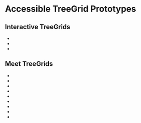 
<Meta title="Concepts/Developer/Accessibility/TreeGrids/List of TreeGrids" />

# Accessible TreeGrid Prototypes

## Interactive TreeGrids

- <FullscreenLink content="TreeGrid with Escape Inputs" parent={parentPath} story="tree-grid-with-escape-inputs" />
- <FullscreenLink content="TreeGrid with Enter Inputs" parent={parentPath} story="tree-grid-with-enter-inputs" />
- <FullscreenLink
    content="TreeGrid with Wrapped Components"
    parent={parentPath}
    story="tree-grid-with-wrapped-components"
  />

## Meet TreeGrids

- <FullscreenLink
    content="Using Grids Active Only Entire Row Navigation"
    parent={parentPath}
    story="using-grids-active-only-entire-row-narration"
  />
- <FullscreenLink
    content="Using Grids Active Only Combined Navigation"
    parent={parentPath}
    story="using-grids-active-only-combined-navigation"
  />
- <FullscreenLink
    content="Using Grids Active Only Row Navigation"
    parent={parentPath}
    story="using-grids-active-only-row-navigation"
  />
- <FullscreenLink content="Using Grids Row Navigation" parent={parentPath} story="using-grids-row-navigation" />
- <FullscreenLink
    content="Using Stitched Grids Row Navigation"
    parent={parentPath}
    story="using-stitched-grids-row-navigation"
  />
- <FullscreenLink
    content="Using Grids First Cell Navigation"
    parent={parentPath}
    story="using-grids-first-cell-navigation"
  />
- <FullscreenLink content="Using Grids Cell Navigation" parent={parentPath} story="using-grids-cell-navigation" />
- <FullscreenLink content="Using Lists With Actions" parent={parentPath} story="using-lists-with-actions" />
- <FullscreenLink content="Using Lists" parent={parentPath} story="using-lists" />

